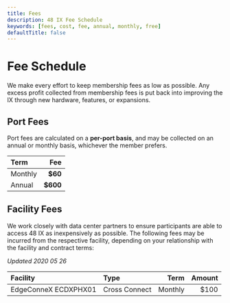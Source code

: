 ```yaml
---
title: Fees
description: 48 IX Fee Schedule
keywords: [fees, cost, fee, annual, monthly, free]
defaultTitle: false
---
```



# Fee Schedule

We make every effort to keep membership fees as low as possible. Any excess profit collected from membership fees is put back into improving the IX through new hardware, features, or expansions.

## Port Fees

Port fees are calculated on a **per-port basis**, and may be collected on an annual or monthly basis, whichever the member prefers.

<Box my={12} mx="auto" maxW="50%">

<!-- prettier-ignore -->
| Term    |       Fee |
| :------ | --------: |
| Monthly |  **$60**  |
| Annual  | **$600**  |

</Box>

## Facility Fees

We work closely with data center partners to ensure participants are able to access 48 IX as inexpensively as possible. The following fees may be incurred from the respective facility, depending on your relationship with the facility and contract terms:

_Updated 2020 05 26_

<!-- prettier-ignore -->
| Facility             | Type          |    Term | Amount |
| :------------------- | :------------ | ------: | -----: |
| EdgeConneX ECDXPHX01 | Cross Connect | Monthly |   $100 |

